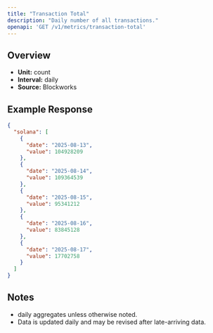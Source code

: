 ```yaml
---
title: "Transaction Total"
description: "Daily number of all transactions."
openapi: 'GET /v1/metrics/transaction-total'
---
```


## Overview

- **Unit:** count
- **Interval:** daily
- **Source:** Blockworks

## Example Response

```json
{
  "solana": [
    {
      "date": "2025-08-13",
      "value": 104928209
    },
    {
      "date": "2025-08-14",
      "value": 109364539
    },
    {
      "date": "2025-08-15",
      "value": 95341212
    },
    {
      "date": "2025-08-16",
      "value": 83845128
    },
    {
      "date": "2025-08-17",
      "value": 17702758
    }
  ]
}
```

## Notes
- daily aggregates unless otherwise noted.
- Data is updated daily and may be revised after late-arriving data.
